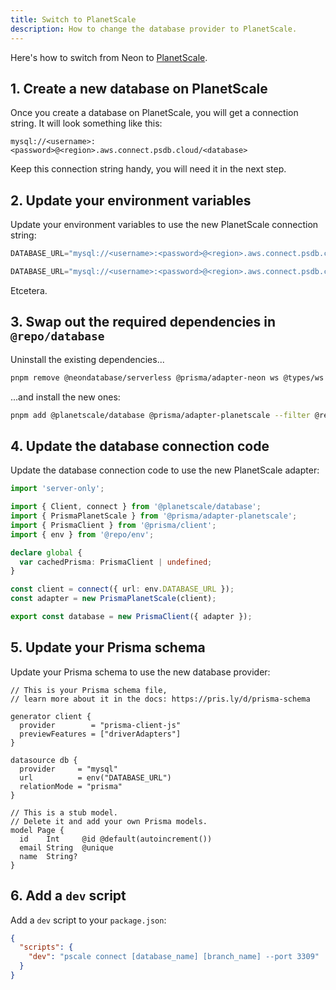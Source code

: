 ```yaml
---
title: Switch to PlanetScale
description: How to change the database provider to PlanetScale.
---
```


Here's how to switch from Neon to [PlanetScale](https://planetscale.com).

## 1. Create a new database on PlanetScale

Once you create a database on PlanetScale, you will get a connection string. It will look something like this:

```
mysql://<username>:<password>@<region>.aws.connect.psdb.cloud/<database>
```

Keep this connection string handy, you will need it in the next step.

## 2. Update your environment variables

Update your environment variables to use the new PlanetScale connection string:

```js title="apps/database/.env"
DATABASE_URL="mysql://<username>:<password>@<region>.aws.connect.psdb.cloud/<database>"
```

```js title="apps/app/.env.local"
DATABASE_URL="mysql://<username>:<password>@<region>.aws.connect.psdb.cloud/<database>"
```

Etcetera.

## 3. Swap out the required dependencies in `@repo/database`

Uninstall the existing dependencies...

```sh title="Terminal"
pnpm remove @neondatabase/serverless @prisma/adapter-neon ws @types/ws --filter @repo/database
```

...and install the new ones:

```sh title="Terminal"
pnpm add @planetscale/database @prisma/adapter-planetscale --filter @repo/database
```

## 4. Update the database connection code

Update the database connection code to use the new PlanetScale adapter:

```ts title="packages/database/index.ts {3-4, 17-18}"
import 'server-only';

import { Client, connect } from '@planetscale/database';
import { PrismaPlanetScale } from '@prisma/adapter-planetscale';
import { PrismaClient } from '@prisma/client';
import { env } from '@repo/env';

declare global {
  var cachedPrisma: PrismaClient | undefined;
}

const client = connect({ url: env.DATABASE_URL });
const adapter = new PrismaPlanetScale(client);

export const database = new PrismaClient({ adapter });
```

## 5. Update your Prisma schema

Update your Prisma schema to use the new database provider:

```prisma title="packages/database/prisma/schema.prisma {10}"
// This is your Prisma schema file,
// learn more about it in the docs: https://pris.ly/d/prisma-schema

generator client {
  provider        = "prisma-client-js"
  previewFeatures = ["driverAdapters"]
}

datasource db {
  provider     = "mysql"
  url          = env("DATABASE_URL")
  relationMode = "prisma"
}

// This is a stub model.
// Delete it and add your own Prisma models.
model Page {
  id    Int     @id @default(autoincrement())
  email String  @unique
  name  String?
}
```

## 6. Add a `dev` script

Add a `dev` script to your `package.json`:

```json title="packages/database/package.json {3}"
{
  "scripts": {
    "dev": "pscale connect [database_name] [branch_name] --port 3309"
  }
}
```
